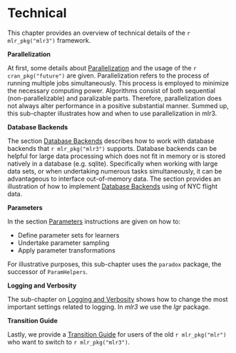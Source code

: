 # Technical {#technical}

This chapter provides an overview of technical details of the `r mlr_pkg("mlr3")` framework.

**Parallelization**

At first, some details about [Parallelization](#parallelization) and the usage of the `r cran_pkg("future")` are given.
Parallelization refers to the process of running multiple jobs simultaneously.
This process is employed to minimize the necessary computing power.
Algorithms consist of both sequential (non-parallelizable) and paralizable parts.
Therefore, parallelization does not always alter performance in a positive substantial manner.
Summed up, this sub-chapter illustrates how and when to use parallelization in mlr3.

**Database Backends**

The section [Database Backends](#backends) describes how to work with database backends that `r mlr_pkg("mlr3")` supports.
Database backends can be helpful for large data processing which does not fit in memory or is stored natively in a database (e.g. sqlite).
Specifically when working with large data sets, or when undertaking numerous tasks simultaneously, it can be advantageous to interface out-of-memory data.
The section provides an illustration of how to implement [Database Backends](#backends) using of NYC flight data. 

**Parameters**

In the section [Parameters](#paradox) instructions are given on how to:

* Define parameter sets for learners
* Undertake parameter sampling
* Apply parameter transformations

For illustrative purposes, this sub-chapter uses the `paradox` package, the successor of `ParamHelpers`.

**Logging and Verbosity**

The sub-chapter on [Logging and Verbosity](#logging) shows how to change the most important settings related to logging.
In _mlr3_ we use the _lgr_ package.

**Transition Guide**

Lastly, we provide a [Transition Guide](#transition) for users of the old `r mlr_pkg("mlr")` who want to switch to `r mlr_pkg("mlr3")`.
